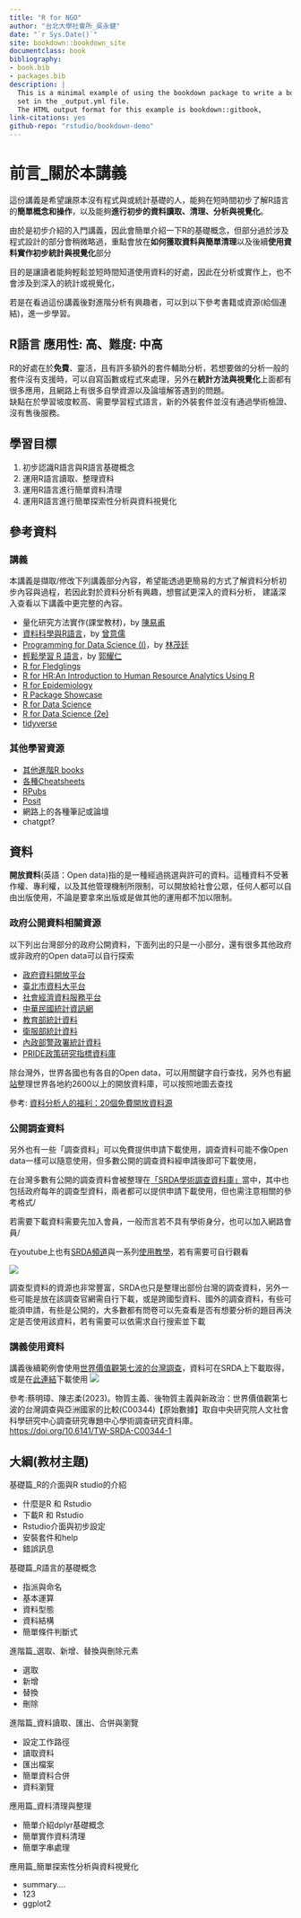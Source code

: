 ```yaml
---
title: "R for NGO"
author: "台北大學社會所_吳永健"
date: "`r Sys.Date()`"
site: bookdown::bookdown_site
documentclass: book
bibliography:
- book.bib
- packages.bib
description: |
  This is a minimal example of using the bookdown package to write a book.
  set in the _output.yml file.
  The HTML output format for this example is bookdown::gitbook,
link-citations: yes
github-repo: "rstudio/bookdown-demo"
---
```


# 前言_關於本講義

這份講義是希望讓原本沒有程式與或統計基礎的人，能夠在短時間初步了解R語言的**簡單概念和操作**，以及能夠**進行初步的資料讀取、清理、分析與視覺化**。

由於是初步介紹的入門講義，因此會簡單介紹一下R的基礎概念，但部分過於涉及程式設計的部分會稍微略過，重點會放在**如何獲取資料與簡單清理**以及後續**使用資料實作初步統計與視覺化**部分

目的是讓讀者能夠輕鬆並短時間知道使用資料的好處，因此在分析或實作上，也不會涉及到深入的統計或視覺化，

若是在看過這份講義後對進階分析有興趣者，可以到以下參考書籍或資源(給個連結)，進一步學習。

## R語言 應用性: 高、難度: 中高

R的好處在於**免費**、靈活，且有許多額外的套件輔助分析，若想要做的分析一般的套件沒有支援時，可以自寫函數或程式來處理，另外在**統計方法與視覺化**上面都有很多應用，且網路上有很多自學資源以及論壇解答遇到的問題。\
缺點在於學習坡度較高、需要學習程式語言，新的外裝套件並沒有通過學術檢證、沒有售後服務。

## 學習目標

1.  初步認識R語言與R語言基礎概念
2.  運用R語言讀取、整理資料
3.  運用R語言進行簡單資料清理
4.  運用R語言進行簡單探索性分析與資料視覺化

## 參考資料

### 講義

本講義是擷取/修改下列講義部分內容，希望能透過更簡易的方式了解資料分析初步內容與過程，若因此對於資料分析有興趣，想嘗試更深入的資料分析， 建議深入查看以下講義中更完整的內容。

-   量化研究方法實作(課堂教材)，by [陳易甫](https://sociology.ntpu.edu.tw/index.php/ch/teacher/teacher_more/4)
-   [資料科學與R語言](https://yijutseng.github.io/DataScienceRBook/index.html)，by [曾意儒](https://www.cs.nycu.edu.tw/members/detail/yijutseng)
-   [Programming for Data Science (I)](https://tpemartin.github.io/NTPU-R-for-Data-Science-EN/)，by [林茂廷](https://econ.ntpu.edu.tw/teachers/5/22)
-   [輕鬆學習 R 語言](https://eloquentr.datainpoint.com/)，by [郭耀仁](https://hahow.in/@tonykuoyj)
-   [R for Fledglings](https://www.uvm.edu/~tdonovan/RforFledglings/#fn1)
-   [R for HR:An Introduction to Human Resource Analytics Using R](https://rforhr.com/)
-   [R for Epidemiology](https://www.r4epi.com/)
-   [R Package Showcase](https://uribo.github.io/rpkg_showcase/index.html)
-   [R for Data Science](https://r4ds.had.co.nz/)
-   [R for Data Science (2e)](https://r4ds.hadley.nz/)
-   [tidyverse](https://tidyverse.tidyverse.org/index.html)

### 其他學習資源

-   [其他進階R books](https://www.rstudio.com/resources/books/)
-   [各種Cheatsheets](https://posit.co/resources/cheatsheets/)
-   [RPubs](https://rpubs.com/)
-   [Posit](https://posit.co/)
-   網路上的各種筆記或論壇
-   chatgpt?

## 資料

**開放資料**(英語：Open data)指的是一種經過挑選與許可的資料。這種資料不受著作權、專利權，以及其他管理機制所限制，可以開放給社會公眾，任何人都可以自由出版使用，不論是要拿來出版或是做其他的運用都不加以限制。

### 政府公開資料相關資源

以下列出台灣部分的政府公開資料，下面列出的只是一小部分，還有很多其他政府或非政府的Open data可以自行探索

-   [政府資料開放平台](https://data.gov.tw/)
-   [臺北市資料大平台](https://data.taipei/)
-   [社會經濟資料服務平台](https://segis.moi.gov.tw/STAT/Web/Portal/STAT_PortalHome.aspx)
-   [中華民國統計資訊網](https://www.stat.gov.tw/Default.aspx)
-   [教育部統計資料](https://depart.moe.edu.tw/ED4500/Default.aspx)
-   [衛服部統計資料](https://dep.mohw.gov.tw/dos/mp-113.html)
-   [內政部警政署統計資料](https://www.npa.gov.tw/ch/app/folder/589)
-   [PRIDE政策研究指標資料庫](https://pride.stpi.narl.org.tw/index)

除台灣外，世界各國也有各自的Open data，可以用關鍵字自行查找，另外也有[網站](https://opendatainception.io/)整理世界各地約2600以上的開放資料庫，可以按照地圖去查找

參考: [資料分析人的福利：20個免費開放資料源](https://www.finereport.com/tw/data-analysis/freedata.html)

### 公開調查資料

另外也有一些「調查資料」可以免費提供申請下載使用，調查資料可能不像Open data一樣可以隨意使用，但多數公開的調查資料經申請後即可下載使用，

在台灣多數有公開的調查資料會被整理在[「SRDA學術調查資料庫」](https://srda.sinica.edu.tw/index.php)當中，其中也包括政府每年的調查型資料，兩者都可以提供申請下載使用，但也需注意相關的參考格式/

若需要下載資料需要先加入會員，一般而言若不具有學術身分，也可以加入網路會員/

在youtube上也有[SRDA頻道](https://www.youtube.com/@SRDATW/featured)與一系列[使用教學](https://www.youtube.com/watch?v=K9kYwCYpO9M&list=PLFhNbLV04ceWLY6orqC6JOnpG9SU_U_0w)，若有需要可自行觀看

![](picture/srda.png)

調查型資料的資源也非常豐富，SRDA也只是整理出部份台灣的調查資料，另外一些可能是放在該調查官網需自行下載，或是跨國型資料、國外的調查資料，有些可能須申請，有些是公開的，大多數都有問卷可以先查看是否有想要分析的題目再決定是否使用該資料，若有需要可以依需求自行搜索並下載

### 講義使用資料

講義後續範例會使用[世界價值觀第七波的台灣調查](https://srda.sinica.edu.tw/datasearch_detail.php?id=3473)，資料可在SRDA上下載取得，或是在[此連結](https://github.com/qbiexyz/R-for-NGO/tree/master/data/WVS_w7)下載使用 ![](picture/WVS_w7.png)

參考:蔡明璋、陳志柔(2023)。物質主義、後物質主義與新政治：世界價值觀第七波的台灣調查與亞洲國家的比較(C00344)【原始數據】取自中央研究院人文社會科學研究中心調查研究專題中心學術調查研究資料庫。<https://doi.org/10.6141/TW-SRDA-C00344-1>

## 大綱(教材主題)

基礎篇_R的介面與R studio的介紹

-   什麼是R 和 Rstudio
-   下載R 和 Rstudio
-   Rstudio介面與初步設定
-   安裝套件和help
-   錯誤訊息

基礎篇_R語言的基礎概念

-   指派與命名
-   基本運算
-   資料型態
-   資料結構
-   簡單條件判斷式

進階篇_選取、新增、替換與刪除元素

-   選取
-   新增
-   替換
-   刪除

進階篇_資料讀取、匯出、合併與瀏覽

-   設定工作路徑
-   讀取資料
-   匯出檔案
-   簡單資料合併
-   資料瀏覽

應用篇_資料清理與整理

-   簡單介紹dplyr基礎概念
-   簡單實作資料清理
-   簡單字串處理

應用篇_簡單探索性分析與資料視覺化

-   summary....
-   123
-   ggplot2

